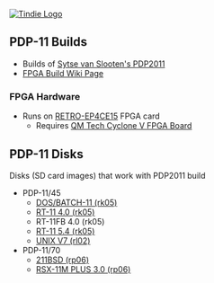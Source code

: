 <a href="https://www.tindie.com/products/land_boards/retrocomputer-fpga-card-pcb-only/" >
<img src="http://land-boards.com/tindie/tindie-larges-v2.png" alt="Tindie Logo"></img></a> 

== PDP-11 Builds ==

* Builds of [https://pdp2011.sytse.net/wordpress/ Sytse van Slooten's PDP2011 ]
* [http://land-boards.com/blwiki/index.php?title=PDP-11_ON_RETRO-EP4CE15 FPGA Build Wiki Page]

=== FPGA Hardware ===

* Runs on [[RETRO-EP4CE15]] FPGA card
** Requires [[QM Tech Cyclone V FPGA Board]]

== PDP-11 Disks ==

Disks (SD card images)  that work with PDP2011 build

* PDP-11/45
** [https://github.com/douggilliland/Retro-Computers/tree/master/PDP-11/Disks/rk05/dos_rk DOS/BATCH-11 (rk05)]
** [https://github.com/douggilliland/Retro-Computers/tree/master/PDP-11/Disks/rk05/rt11_v4_rk RT-11 4.0 (rk05)]
** RT-11FB 4.0 (rk05)
** [https://github.com/douggilliland/Retro-Computers/tree/master/PDP-11/Disks/rk05/rt11_54_rk RT-11 5.4 (rk05)]
** [https://github.com/douggilliland/Retro-Computers/tree/master/PDP-11/Disks/rl02/Unix_v7_rl UNIX V7 (rl02)]
* PDP-11/70
** [https://github.com/douggilliland/Retro-Computers/tree/master/PDP-11/Disks/rp06/211bsd 211BSD (rp06)]
** [https://github.com/douggilliland/Retro-Computers/tree/master/PDP-11/Disks/rp06/rsx11mp-30 RSX-11M PLUS 3.0 (rp06)]
